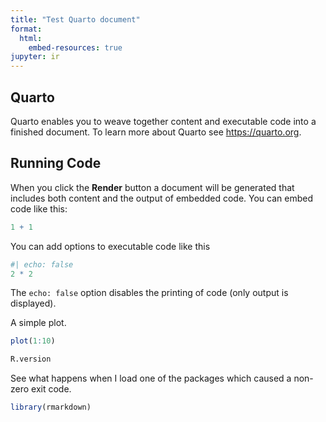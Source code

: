 ```yaml
---
title: "Test Quarto document"
format:
  html:
    embed-resources: true
jupyter: ir
---
```


## Quarto

Quarto enables you to weave together content and executable code into a finished document. To learn more about Quarto see <https://quarto.org>.

## Running Code

When you click the **Render** button a document will be generated that includes both content and the output of embedded code. You can embed code like this:

```r
1 + 1
```

You can add options to executable code like this

```r
#| echo: false
2 * 2
```

The `echo: false` option disables the printing of code (only output is displayed).

A simple plot.

```r
plot(1:10)
```

```r
R.version
```

See what happens when I load one of the packages which caused a non-zero exit code.

```r
library(rmarkdown)
```
